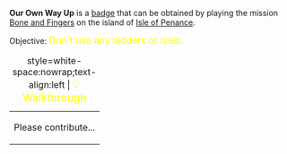 '''Our Own Way Up''' is a [[Badges|badge]] that can be obtained by playing the mission [[Bone and Fingers]] on the island of [[Isle of Penance]].

Objective: <big style="color:yellow">Don't use any ladders or ivies.</big>

{| class="mw-collapsible mw-collapsed"
|+ style=white-space:nowrap;text-align:left | <big style="color:yellow">💡 Walkthrough</big>
|-
| Please contribute...
|}